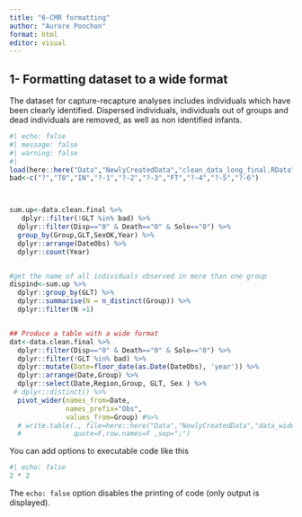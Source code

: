 ```yaml
---
title: "6-CMR formatting"
author: "Aurore Ponchon"
format: html
editor: visual
---
```


## 1- Formatting dataset to a wide format

The dataset for capture-recapture analyses includes individuals which have been clearly identified. Dispersed individuals, individuals out of groups and dead individuals are removed, as well as non identified infants.

```r
#| echo: false
#| message: false
#| warning: false
#| 
load(here::here("Data","NewlyCreatedData","clean_data_long_final.RData"))
bad<-c("?","T0","IN","?-1","?-2","?-3","FT","?-4","?-5","?-6")



sum.up<-data.clean.final %>% 
   dplyr::filter(!GLT %in% bad) %>% 
  dplyr::filter(Disp=="0" & Death=="0" & Solo=="0") %>% 
  group_by(Group,GLT,SexOK,Year) %>% 
  dplyr::arrange(DateObs) %>% 
  dplyr::count(Year)


#get the name of all individuals observed in more than one group
dispind<-sum.up %>%
  dplyr::group_by(GLT) %>%
  dplyr::summarise(N = n_distinct(Group)) %>% 
  dplyr::filter(N >1)


## Produce a table with a wide format
dat<-data.clean.final %>% 
  dplyr::filter(Disp=="0" & Death=="0" & Solo=="0") %>% 
  dplyr::filter(!GLT %in% bad) %>% 
  dplyr::mutate(Date=floor_date(as.Date(DateObs), 'year')) %>% 
  dplyr::arrange(Date,Group) %>% 
  dplyr::select(Date,Region,Group, GLT, Sex ) %>% 
 # dplyr::distinct() %>% 
  pivot_wider(names_from=Date,
              names_prefix="Obs",
              values_from=Group) #%>% 
  # write.table(., file=here::here("Data","NewlyCreatedData","data_wide.xslx"),
  #             quote=F,row.names=F ,sep=";")
```

You can add options to executable code like this

```r
#| echo: false
2 * 2
```

The `echo: false` option disables the printing of code (only output is displayed).
